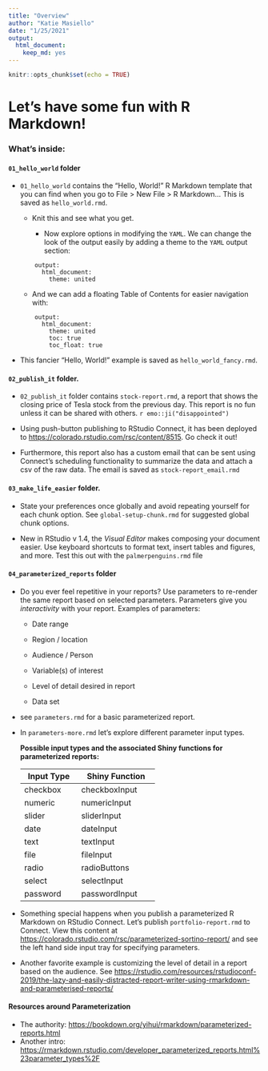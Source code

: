 ```yaml
---
title: "Overview"
author: "Katie Masiello"
date: "1/25/2021"
output: 
  html_document: 
    keep_md: yes
---
```


```r
knitr::opts_chunk$set(echo = TRUE)
```

# Let's have some fun with R Markdown!

### What's inside:

#### `01_hello_world` folder

-   `01_hello_world` contains the "Hello, World!" R Markdown template that you can find when you go to File \> New File \> R Markdown... This is saved as `hello_world.rmd`.

    -   Knit this and see what you get.

        -   Now explore options in modifying the `YAML`. We can change the look of the output easily by adding a theme to the `YAML` output section:

    <!-- -->

            output: 
              html_document: 
                theme: united

    -   And we can add a floating Table of Contents for easier navigation with:

    <!-- -->

            output: 
              html_document: 
                theme: united
                toc: true
                toc_float: true

-   This fancier "Hello, World!" example is saved as `hello_world_fancy.rmd`.

#### `02_publish_it` folder.

-   `02_publish_it` folder contains `stock-report.rmd`, a report that shows the closing price of Tesla stock from the previous day. This report is no fun unless it can be shared with others. `r emo::ji("disappointed")`

-   Using push-button publishing to RStudio Connect, it has been deployed to <https://colorado.rstudio.com/rsc/content/8515>. Go check it out!

-   Furthermore, this report also has a custom email that can be sent using Connect's scheduling functionality to summarize the data and attach a csv of the raw data. The email is saved as `stock-report_email.rmd`

#### `03_make_life_easier` folder.

-   State your preferences once globally and avoid repeating yourself for each chunk option. See `global-setup-chunk.rmd` for suggested global chunk options.

-   New in RStudio v 1.4, the *Visual Editor* makes composing your document easier. Use keyboard shortcuts to format text, insert tables and figures, and more. Test this out with the `palmerpenguins.rmd` file

#### `04_parameterized_reports` folder

-   Do you ever feel repetitive in your reports? Use parameters to re-render the same report based on selected parameters. Parameters give you *interactivity* with your report. Examples of parameters:

    -   Date range

    -   Region / location

    -   Audience / Person

    -   Variable(s) of interest

    -   Level of detail desired in report

    -   Data set

-   see `parameters.rmd` for a basic parameterized report.

-   In `parameters-more.rmd` let's explore different parameter input types.

    **Possible input types and the associated Shiny functions for parameterized reports:**

    +------------------+--------------------+
    | **Input Type**   | **Shiny Function** |
    +==================+====================+
    | checkbox         | checkboxInput      |
    +------------------+--------------------+
    | numeric          | numericInput       |
    +------------------+--------------------+
    | slider           | sliderInput        |
    +------------------+--------------------+
    | date             | dateInput          |
    +------------------+--------------------+
    | text             | textInput          |
    +------------------+--------------------+
    | file             | fileInput          |
    +------------------+--------------------+
    | radio            | radioButtons       |
    +------------------+--------------------+
    | select           | selectInput        |
    +------------------+--------------------+
    | password         | passwordInput      |
    +------------------+--------------------+

-   Something special happens when you publish a parameterized R Markdown on RStudio Connect. Let's publish `portfolio-report.rmd` to Connect. View this content at <https://colorado.rstudio.com/rsc/parameterized-sortino-report/> and see the left hand side input tray for specifying parameters.

-   Another favorite example is customizing the level of detail in a report based on the audience. See <https://rstudio.com/resources/rstudioconf-2019/the-lazy-and-easily-distracted-report-writer-using-rmarkdown-and-parameterised-reports/>

#### Resources around Parameterization
* The authority: <https://bookdown.org/yihui/rmarkdown/parameterized-reports.html>
* Another intro: <https://rmarkdown.rstudio.com/developer_parameterized_reports.html%23parameter_types%2F>